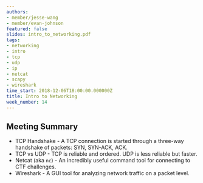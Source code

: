 ```yaml
---
authors:
- member/jesse-wang
- member/evan-johnson
featured: false
slides: intro_to_networking.pdf
tags:
- networking
- intro
- tcp
- udp
- ip
- netcat
- scapy
- wireshark
time_start: 2018-12-06T18:00:00.000000Z
title: Intro to Networking
week_number: 14
---
```

## Meeting Summary
- TCP Handshake - A TCP connection is started through a three-way handshake of packets: SYN, SYN-ACK, ACK.
- TCP vs UDP - TCP is reliable and ordered. UDP is less reliable but faster.
- Netcat (aka `nc`) - An incredibly useful command tool for connecting to CTF challenges.
- Wireshark - A GUI tool for analyzing network traffic on a packet level.